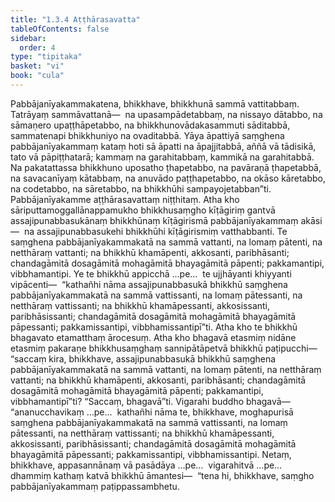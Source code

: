 ```yaml
---
title: "1.3.4 Aṭṭhārasavatta"
tableOfContents: false
sidebar:
  order: 4
type: "tipitaka"
basket: "vi"
book: "cula"
---
```



<DynamicBreadcrumb />

<Division number="28" book="cula" bookNo="4" page="34">

<Paragraph number="150" book="cula">
Pabbājanīyakammakatena, bhikkhave, bhikkhunā sammā vattitabbaṃ. Tatrāyaṃ sammāvattanā—  na upasampādetabbaṃ, na nissayo dātabbo, na sāmaṇero upaṭṭhāpetabbo, na bhikkhunovādakasammuti sāditabbā, sammatenapi bhikkhuniyo na ovaditabbā. Yāya āpattiyā saṃghena pabbājanīyakammaṃ kataṃ hoti sā āpatti na āpajjitabbā, aññā vā tādisikā, tato vā pāpiṭṭhatarā; kammaṃ na garahitabbaṃ, kammikā na garahitabbā. Na pakatattassa bhikkhuno uposatho ṭhapetabbo, na pavāraṇā ṭhapetabbā, na savacanīyaṃ kātabbaṃ, na anuvādo paṭṭhapetabbo, na okāso kāretabbo, na codetabbo, na sāretabbo, na bhikkhūhi sampayojetabban”ti.

</Paragraph>
</Division>

<Paragraph number="151" type="center" book="cula">
Pabbājanīyakamme aṭṭhārasavattaṃ niṭṭhitaṃ.


</Paragraph>

<Division number="29" book="cula" bookNo="4" page="34">

<Paragraph number="152" book="cula">
Atha kho sāriputtamoggallānappamukho bhikkhusaṃgho kīṭāgiriṃ gantvā assajipunabbasukānaṃ bhikkhūnaṃ kīṭāgirismā pabbājanīyakammaṃ akāsi—  na assajipunabbasukehi bhikkhūhi kīṭāgirismiṃ vatthabbanti. Te saṃghena pabbājanīyakammakatā na sammā vattanti, na lomaṃ pātenti, na netthāraṃ vattanti; na bhikkhū khamāpenti, akkosanti, paribhāsanti; chandagāmitā dosagāmitā mohagāmitā bhayagāmitā pāpenti; pakkamantipi, vibbhamantipi. Ye te bhikkhū appicchā …pe…  te ujjhāyanti khiyyanti vipācenti—  “kathañhi nāma assajipunabbasukā bhikkhū saṃghena pabbājanīyakammakatā na sammā vattissanti, na lomaṃ pātessanti, na netthāraṃ vattissanti; na bhikkhū khamāpessanti, akkosissanti, paribhāsissanti; chandagāmitā dosagāmitā mohagāmitā bhayagāmitā pāpessanti; pakkamissantipi, vibbhamissantipī”ti. Atha kho te bhikkhū bhagavato etamatthaṃ ārocesuṃ.
</Paragraph>

<Paragraph number="153" book="cula">
Atha kho bhagavā etasmiṃ nidāne etasmiṃ pakaraṇe bhikkhusaṃghaṃ sannipātāpetvā bhikkhū paṭipucchi—  “saccaṃ kira, bhikkhave, assajipunabbasukā bhikkhū saṃghena pabbājanīyakammakatā na sammā vattanti, na lomaṃ pātenti, na netthāraṃ vattanti; na bhikkhū khamāpenti, akkosanti, paribhāsanti; chandagāmitā dosagāmitā mohagāmitā bhayagāmitā pāpenti; pakkamantipi, vibbhamantipī”ti? “Saccaṃ, bhagavā”ti. Vigarahi buddho bhagavā—  “ananucchavikaṃ …pe…  kathañhi nāma te, bhikkhave, moghapurisā saṃghena pabbājanīyakammakatā na sammā vattissanti, na lomaṃ pātessanti, na netthāraṃ vattissanti; na bhikkhū khamāpessanti, akkosissanti, paribhāsissanti; chandagāmitā dosagāmitā mohagāmitā bhayagāmitā pāpessanti; pakkamissantipi, vibbhamissantipi. Netaṃ, bhikkhave, appasannānaṃ vā pasādāya …pe…  vigarahitvā …pe…  dhammiṃ kathaṃ katvā bhikkhū āmantesi—  “tena hi, bhikkhave, saṃgho pabbājanīyakammaṃ paṭippassambhetu.
</Paragraph>
</Division>